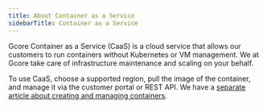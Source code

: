 ---
title: About Container as a Service
sidebarTitle: Container as a Service
---

Gcore Container as a Service (CaaS) is a cloud service that allows our customers to run containers without Kubernetes or VM management. We at Gcore take care of infrastructure maintenance and scaling on your behalf. 

To use CaaS, choose a supported region, pull the image of the container, and manage it via the customer portal or REST API. We have a [separate article about creating and managing containers](/cloud/caas/manage-containers).